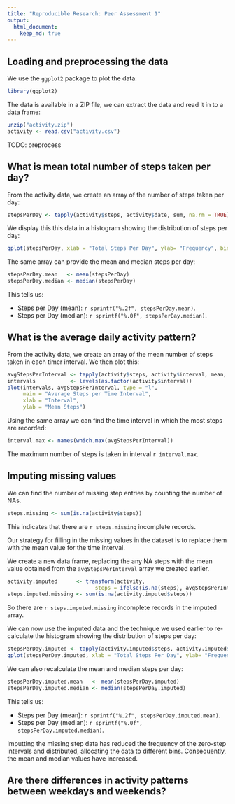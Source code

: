 ```yaml
---
title: "Reproducible Research: Peer Assessment 1"
output: 
  html_document:
    keep_md: true
---
```



## Loading and preprocessing the data
We use the ```ggplot2``` package to plot the data:
```r
library(ggplot2)
```

The data is available in a ZIP file, we can extract the data and read it in to a data frame:
```r
unzip("activity.zip")
activity <- read.csv("activity.csv")
```

TODO: preprocess

## What is mean total number of steps taken per day?

From the activity data, we create an array of the number of steps taken per day:
```r
stepsPerDay <- tapply(activity$steps, activity$date, sum, na.rm = TRUE)
```

We display this this data in a histogram showing the distribution of steps per day:
```r
qplot(stepsPerDay, xlab = "Total Steps Per Day", ylab= "Frequency", bins = 50)
```

The same array can provide the mean and median steps per day:
```r
stepsPerDay.mean   <- mean(stepsPerDay)
stepsPerDay.median <- median(stepsPerDay)
```

This tells us:

- Steps per Day (mean):   `r sprintf("%.2f", stepsPerDay.mean)`.
- Steps per Day (median): `r sprintf("%.0f", stepsPerDay.median)`.

## What is the average daily activity pattern?

From the activity data, we create an array of the mean number of steps taken in each timer interval. 
We then plot this:
```r
avgStepsPerInterval <- tapply(activity$steps, activity$interval, mean, na.rm = TRUE)
intervals           <- levels(as.factor(activity$interval))
plot(intervals, avgStepsPerInterval, type = "l", 
     main = "Average Steps per Time Interval", 
     xlab = "Interval", 
     ylab = "Mean Steps")
```

Using the same array we can find the time interval in which the most steps are recorded:
```r
interval.max <- names(which.max(avgStepsPerInterval))
```
The maximum number of steps is taken in interval `r interval.max`.

## Imputing missing values
We can find the number of missing step entries by counting the number of NAs.
```r
steps.missing <- sum(is.na(activity$steps))
```

This indicates that there are `r steps.missing` incomplete records.

Our strategy for filling in the missing values in the dataset is to replace them with the mean value for the time interval.

We create a new data frame, replacing the any NA steps with the mean value obtained from the `avgStepsPerInterval` array we created earlier.

```r
activity.imputed      <- transform(activity, 
                            steps = ifelse(is.na(steps), avgStepsPerInterval, steps))
steps.imputed.missing <- sum(is.na(activity.imputed$steps))
```

So there are `r steps.imputed.missing` incomplete records in the imputed array.

We can now use the imputed data and the technique we used earlier to re-calculate the histogram showing the distribution of steps per day:
```r
stepsPerDay.imputed <- tapply(activity.imputed$steps, activity.imputed$date, sum, na.rm = TRUE)
qplot(stepsPerDay.imputed, xlab = "Total Steps Per Day", ylab= "Frequency", bins = 50)
```

We can also recalculate the mean and median steps per day:
```r
stepsPerDay.imputed.mean   <- mean(stepsPerDay.imputed)
stepsPerDay.imputed.median <- median(stepsPerDay.imputed)
```

This tells us:

- Steps per Day (mean):   `r sprintf("%.2f", stepsPerDay.imputed.mean)`.
- Steps per Day (median): `r sprintf("%.0f", stepsPerDay.imputed.median)`.

Imputting the missing step data has reduced the frequency of the zero-step intervals and distributed, allocating the data to different bins. Consequently, the mean and median values have increased.

## Are there differences in activity patterns between weekdays and weekends?
